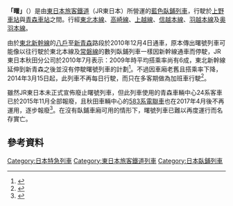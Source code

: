 {{列車名
|列車名 = 曙號
|公司色 = green
|圖像 = EF81 136-akebono.jpg
|pxl = 250px
|圖像說明 = 行駛於[[高崎線|高崎線]]的曙號
|日文原名 = あけぼの
|平假名 = 
|羅馬拼音 = Akebono
|營運商 = 東日本旅客鐵道
|列車種類 = [[寝车|臥鋪列車]]
|運行路段 = [[上野|上野]]－[[青森縣|青森]]
|主要途徑路線 = [[東北本線|東北本線]]、[[高崎線|高崎線]]、[[上越線|上越線]]、[[信越本線|信越本線]]、[[羽越本線|羽越本線]]及[[奥羽本線|奥羽本線]]
|使用車輛 = [[日本國鐵24系客車|24系客車]]（青森車輛中心）<br />[[日本國鐵EF81型電力機車|EF81型電力機車]]（青森車輛中心）<br />[[日本國鐵EF64型電力機車|EF64型電力機車]]（長岡車輛中心）
|服務開始日 = 1970年7月1日
|服務停止日 = 
|備註 = 2014年3月15日起，不再每日行駛，而只在多客期做為加班車行駛
|全寬備註 = 
}}
'''「曙」'''（{{jpn|j=あけぼの|rm=Akebono|f=y}}）是由[[東日本旅客鐵道|東日本旅客鐵道]]（JR東日本）所營運的[[藍色列車|藍色臥鋪列車]]，行駛於[[上野車站|上野車站]]與[[青森車站|青森車站]]之間。行經[[東北本線|東北本線]]、[[高崎線|高崎線]]、[[上越線|上越線]]、[[信越本線|信越本線]]、[[羽越本線|羽越本線]]及[[奥羽本線|奥羽本線]]。

由於[[東北新幹線|東北新幹線]]的[[八戶車站|八戶]]至[[新青森車站|新青森]]路段於2010年12月4日通車，原本傳出曙號列車可能像以往行駛於東北本線及[[常磐線|常磐線]]的數列臥鋪列車一樣因新幹線通車而停駛，JR東日本秋田分公司於2010年7月表示：2009年時平均搭乘率尚有6成，東北新幹線延伸到新青森之後並沒有停駛曙號列車的計劃<ref>{{cite news|url=http://www.toonippo.co.jp/news_too/nto2010/20100707160049.asp?fsn=eb33f76037153e93cde084f7e7644d6f|title=利用者歓迎 寝台あけぼの存続へ|publisher=東奧日報|date=2010-07-07|accessdate=2010-10-13|language=ja|archive-url=https://web.archive.org/web/20160304121237/http://www.toonippo.co.jp/news_too/nto2010/20100707160049.asp?fsn=eb33f76037153e93cde084f7e7644d6f|archive-date=2016-03-04|dead-url=yes}}</ref>。不過因車廂老舊且搭乘率下降，2014年3月15日起，此列車不再每日行駛，而只在多客期做為加班車行駛<ref>{{cite web|url=http://www.jreast.co.jp/press/2013/20131217.pdf|title=２０１４年３月 ダイヤ改正について|publisher=東日本旅客鐵道|language=ja|date=2013-12-17|accessdate=2014-01-01|archive-date=2018-10-09|archive-url=https://web.archive.org/web/20181009091720/http://www.jreast.co.jp/press/2013/20131217.pdf|dead-url=yes}}</ref>。

雖然JR東日本未正式宣佈廢止曙號列車，但此列車使用的青森車輛中心24系客車已於2015年11月全部報廢，且秋田車輛中心的[[日本國鐵583系電聯車|583系電聯車]]也在2017年4月後不再運用，逐步報廢<ref>{{Cite press release |title=〜引退発表〜特急形寝台電車「583系」最終運行 |publisher=東日本旅客鉄道 秋田支社 |date=2017年2月17日 |url=http://www.jreast.co.jp/akita/press/pdf/20170217-2.pdf |format=PDF |language=ja |accessdate=2017年2月19日 <!--|archiveurl=https://web.archive.org/web/20170218064215/https://www.jreast.co.jp/akita/press/pdf/20170217-2.pdf |archivedate=2017年2月18日--> |archive-date=2017年2月18日 |archive-url=https://web.archive.org/web/20170218093758/http://www.jreast.co.jp/akita/press/pdf/20170217-2.pdf |dead-url=no }}</ref>。在沒有臥鋪車廂可用的情形下，曙號列車已難以再度運行而名存實亡。

==參考資料==
{{reflist}}
{{日本海縱貫線列車}}
{{秋田大眾運輸}}
{{DEFAULTSORT:Akebono}}
[[Category:日本特急列車|Category:日本特急列車]]
[[Category:東日本旅客鐵道列車|Category:東日本旅客鐵道列車]]
[[Category:日本臥鋪列車|Category:日本臥鋪列車]]